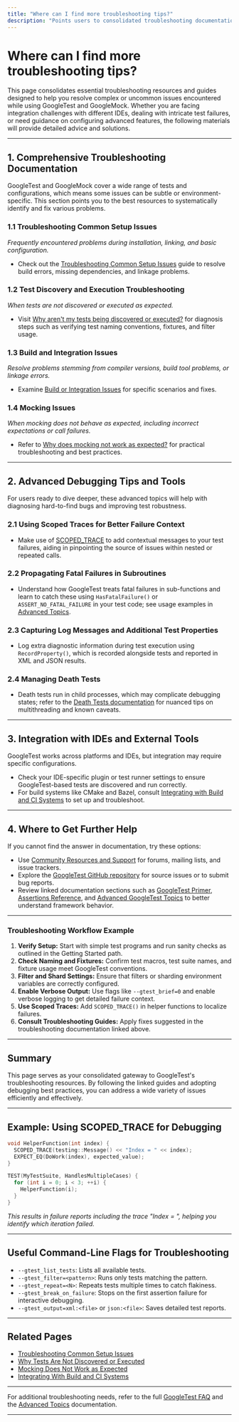 ```yaml
---
title: "Where can I find more troubleshooting tips?"
description: "Points users to consolidated troubleshooting documentation and detailed guides for resolving complex or uncommon issues, including integration with various IDEs and external tools."
---
```


# Where can I find more troubleshooting tips?

This page consolidates essential troubleshooting resources and guides designed to help you resolve complex or uncommon issues encountered while using GoogleTest and GoogleMock. Whether you are facing integration challenges with different IDEs, dealing with intricate test failures, or need guidance on configuring advanced features, the following materials will provide detailed advice and solutions.

---

## 1. Comprehensive Troubleshooting Documentation

GoogleTest and GoogleMock cover a wide range of tests and configurations, which means some issues can be subtle or environment-specific. This section points you to the best resources to systematically identify and fix various problems.

### 1.1 Troubleshooting Common Setup Issues
*Frequently encountered problems during installation, linking, and basic configuration.*
- Check out the [Troubleshooting Common Setup Issues](/getting-started/first-test-experience/troubleshooting-common-issues) guide to resolve build errors, missing dependencies, and linkage problems.

### 1.2 Test Discovery and Execution Troubleshooting
*When tests are not discovered or executed as expected.*
- Visit [Why aren't my tests being discovered or executed?](/faq/troubleshooting-faq/test-not-discovered-or-executed) for diagnosis steps such as verifying test naming conventions, fixtures, and filter usage.

### 1.3 Build and Integration Issues
*Resolve problems stemming from compiler versions, build tool problems, or linkage errors.*
- Examine [Build or Integration Issues](/faq/troubleshooting-faq/build-integration-issues) for specific scenarios and fixes.

### 1.4 Mocking Issues
*When mocking does not behave as expected, including incorrect expectations or call failures.*
- Refer to [Why does mocking not work as expected?](/faq/troubleshooting-faq/mocking-does-not-work-as-expected) for practical troubleshooting and best practices.

---

## 2. Advanced Debugging Tips and Tools

For users ready to dive deeper, these advanced topics will help with diagnosing hard-to-find bugs and improving test robustness.

### 2.1 Using Scoped Traces for Better Failure Context
- Make use of [SCOPED_TRACE](../reference/testing.md#SCOPED_TRACE) to add contextual messages to your test failures, aiding in pinpointing the source of issues within nested or repeated calls.

### 2.2 Propagating Fatal Failures in Subroutines
- Understand how GoogleTest treats fatal failures in sub-functions and learn to catch these using `HasFatalFailure()` or `ASSERT_NO_FATAL_FAILURE` in your test code; see usage examples in [Advanced Topics](docs/advanced.md#propagating-fatal-failures).

### 2.3 Capturing Log Messages and Additional Test Properties
- Log extra diagnostic information during test execution using `RecordProperty()`, which is recorded alongside tests and reported in XML and JSON results.

### 2.4 Managing Death Tests
- Death tests run in child processes, which may complicate debugging states; refer to the [Death Tests documentation](guides/beyond-basics/death-tests-and-errors.mdx) for nuanced tips on multithreading and known caveats.

---

## 3. Integration with IDEs and External Tools

GoogleTest works across platforms and IDEs, but integration may require specific configurations.

- Check your IDE-specific plugin or test runner settings to ensure GoogleTest-based tests are discovered and run correctly.
- For build systems like CMake and Bazel, consult [Integrating with Build and CI Systems](/guides/beyond-basics/integration-build-systems) to set up and troubleshoot.

---

## 4. Where to Get Further Help

If you cannot find the answer in documentation, try these options:

- Use [Community Resources and Support](/faq/support-and-community/getting-help-support) for forums, mailing lists, and issue trackers.
- Explore the [GoogleTest GitHub repository](https://github.com/google/googletest) for source issues or to submit bug reports.
- Review linked documentation sections such as [GoogleTest Primer](docs/primer.md), [Assertions Reference](docs/reference/assertions.md), and [Advanced GoogleTest Topics](docs/advanced.md) to better understand framework behavior.

---

### Troubleshooting Workflow Example

1. **Verify Setup:** Start with simple test programs and run sanity checks as outlined in the Getting Started path.
2. **Check Naming and Fixtures:** Confirm test macros, test suite names, and fixture usage meet GoogleTest conventions.
3. **Filter and Shard Settings:** Ensure that filters or sharding environment variables are correctly configured.
4. **Enable Verbose Output:** Use flags like `--gtest_brief=0` and enable verbose logging to get detailed failure context.
5. **Use Scoped Traces:** Add `SCOPED_TRACE()` in helper functions to localize failures.
6. **Consult Troubleshooting Guides:** Apply fixes suggested in the troubleshooting documentation linked above.

---

## Summary

This page serves as your consolidated gateway to GoogleTest's troubleshooting resources. By following the linked guides and adopting debugging best practices, you can address a wide variety of issues efficiently and effectively.

---

## Example: Using SCOPED_TRACE for Debugging

```cpp
void HelperFunction(int index) {
  SCOPED_TRACE(testing::Message() << "Index = " << index);
  EXPECT_EQ(DoWork(index), expected_value);
}

TEST(MyTestSuite, HandlesMultipleCases) {
  for (int i = 0; i < 3; ++i) {
    HelperFunction(i);
  }
}
```
*This results in failure reports including the trace "Index = <value>", helping you identify which iteration failed.*

---

## Useful Command-Line Flags for Troubleshooting

- `--gtest_list_tests`: Lists all available tests.
- `--gtest_filter=<pattern>`: Runs only tests matching the pattern.
- `--gtest_repeat=<N>`: Repeats tests multiple times to catch flakiness.
- `--gtest_break_on_failure`: Stops on the first assertion failure for interactive debugging.
- `--gtest_output=xml:<file>` or `json:<file>`: Saves detailed test reports.

---

## Related Pages

* [Troubleshooting Common Setup Issues](/getting-started/first-test-experience/troubleshooting-common-issues)
* [Why Tests Are Not Discovered or Executed](/faq/troubleshooting-faq/test-not-discovered-or-executed)
* [Mocking Does Not Work as Expected](/faq/troubleshooting-faq/mocking-does-not-work-as-expected)
* [Integrating With Build and CI Systems](/guides/beyond-basics/integration-build-systems)

---

For additional troubleshooting needs, refer to the full [GoogleTest FAQ](docs/faq.md) and the [Advanced Topics](docs/advanced.md) documentation.

---